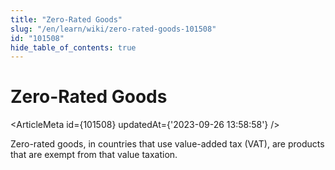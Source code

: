 ```yaml
---
title: "Zero-Rated Goods"
slug: "/en/learn/wiki/zero-rated-goods-101508"
id: "101508"
hide_table_of_contents: true
---
```



# Zero-Rated Goods

<ArticleMeta id={101508} updatedAt={'2023-09-26 13:58:58'} />
<div className='border-solid border-b border-t-0 my-4 border-[var(--ifm-color-gray-300)]' />

Zero-rated goods, in countries that use value-added tax (VAT), are products that are exempt from that value taxation.
